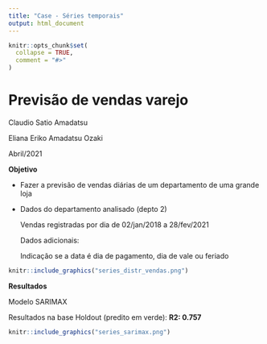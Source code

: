 ```yaml
---
title: "Case - Séries temporais"
output: html_document
---
```


<!-- README.md is generated from README.Rmd. Please edit that file -->

```r
knitr::opts_chunk$set(
  collapse = TRUE,
  comment = "#>"
)
```

# Previsão de vendas varejo

Claudio Satio Amadatsu

Eliana Eriko Amadatsu Ozaki

Abril/2021

**Objetivo**

- Fazer a previsão de vendas diárias de um departamento de uma grande loja

- Dados do departamento analisado (depto 2)

  Vendas registradas por dia de 02/jan/2018 a 28/fev/2021

  Dados adicionais:

  Indicação se a data é dia de pagamento, dia de vale ou feriado

```r
knitr::include_graphics("series_distr_vendas.png") 
```

**Resultados**

Modelo SARIMAX 

Resultados na base Holdout (predito em verde): **R2:   0.757**

```r
knitr::include_graphics("series_sarimax.png") 
```




<!-- badges: start -->
<!-- badges: end -->

